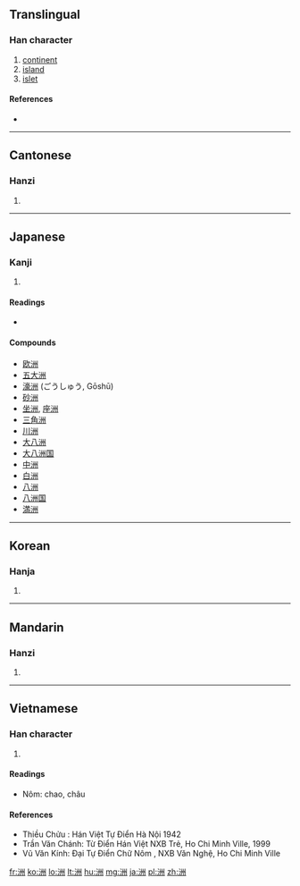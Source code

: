 ==Translingual==

===Han character===
{{Han char|rn=85|rad=水|as=06|sn=9|four=3210<sub>0</sub>|canj=水戈中中 (EILL)}}

# [[continent]]
# [[island]]
# [[islet]]

====References====
* {{Han ref|kx=0622.090|dkj=17413|dj=1018.070|hdz=31616.060|uh=6D32|ud=27954|bh=AC77|bd=44151}}

----

==Cantonese==

===Hanzi===
{{yue-hanzi|jyut=|y=jau1}}

# {{defn|Cantonese|sort=水06}}

----

==Japanese==

===Kanji===
{{ja-kanji|grade=|rs=水06}}

# {{defn|Japanese|sort=水06}}

====Readings====
* {{ja-readings|on=[[しゅう]] (shū)|kun=[[しま]] (shima)}}

====Compounds====
* [[欧洲]]
* [[五大洲]]
* [[濠洲]] (ごうしゅう, Gōshū)
* [[砂洲]]
* [[坐洲]], [[座洲]]
* [[三角洲]]
* [[川洲]]
* [[大八洲]]
* [[大八洲国]]
* [[中洲]]
* [[白洲]]
* [[八洲]]
* [[八洲国]]
* [[満洲]]

----

==Korean==

===Hanja===
{{ko-hanja|hangeul=주|eumhun=|rv=ju|mr=chu|y=cwu}}

# {{defn|Korean|sort=水06}}

----

==Mandarin==

===Hanzi===
{{cmn-hanzi|pin=[[zhōu]] ([[zhou1]])|wg=chou<sup>1</sup>}}

# {{defn|Mandarin|sort=水06}}

----

==Vietnamese==

===Han character===
{{vi-hantu|[[châu]], [[chao]]|rs=水06}}

# {{defn|Vietnamese|sort=水06}}
====Readings====
* Nôm: chao, châu

====References====
* Thiều Chửu : Hán Việt Tự Điển  Hà Nội 1942
* Trần Văn Chánh: Từ Điển Hán Việt NXB Trẻ, Ho Chi Minh Ville, 1999
* Vũ Văn Kính: Đại Tự Điển Chữ Nôm , NXB Văn Nghệ, Ho Chi Minh Ville

[[fr:洲]]
[[ko:洲]]
[[lo:洲]]
[[lt:洲]]
[[hu:洲]]
[[mg:洲]]
[[ja:洲]]
[[pl:洲]]
[[zh:洲]]